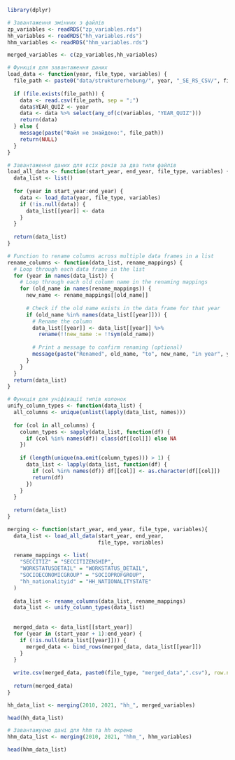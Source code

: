 ```r
library(dplyr)
```

```r
# Завантаження змінних з файлів
zp_variables <- readRDS("zp_variables.rds")
hh_variables <- readRDS("hh_variables.rds")
hhm_variables <- readRDS("hhm_variables.rds")
```

```r
merged_variables <- c(zp_variables,hh_variables)
```

```r
# Функція для завантаження даних
load_data <- function(year, file_type, variables) {
  file_path <- paste0("data/strukturerhebung/", year, "_SE_RS_CSV/", file_type, year, ".csv")
  
  if (file.exists(file_path)) {
    data <- read.csv(file_path, sep = ";")
    data$YEAR_QUIZ <- year
    data <- data %>% select(any_of(c(variables, "YEAR_QUIZ")))
    return(data)
  } else {
    message(paste("Файл не знайдено:", file_path))
    return(NULL)
  }
}
```

```r

# Завантаження даних для всіх років за два типи файлів
load_all_data <- function(start_year, end_year, file_type, variables) {
  data_list <- list()
  
  for (year in start_year:end_year) {
    data <- load_data(year, file_type, variables)
    if (!is.null(data)) {
      data_list[[year]] <- data
    }
  }
  
  return(data_list)
}
```

```r
# Function to rename columns across multiple data frames in a list
rename_columns <- function(data_list, rename_mappings) {
  # Loop through each data frame in the list
  for (year in names(data_list)) {
    # Loop through each old column name in the renaming mappings
    for (old_name in names(rename_mappings)) {
      new_name <- rename_mappings[[old_name]]
      
      # Check if the old name exists in the data frame for that year
      if (old_name %in% names(data_list[[year]])) {
        # Rename the column
        data_list[[year]] <- data_list[[year]] %>%
          rename(!!new_name := !!sym(old_name))
        
        # Print a message to confirm renaming (optional)
        message(paste("Renamed", old_name, "to", new_name, "in year", year))
      }
    }
  }
  return(data_list)
}
```


```r
# Функція для уніфікації типів колонок
unify_column_types <- function(data_list) {
  all_columns <- unique(unlist(lapply(data_list, names)))
  
  for (col in all_columns) {
    column_types <- sapply(data_list, function(df) {
      if (col %in% names(df)) class(df[[col]]) else NA
    })
    
    if (length(unique(na.omit(column_types))) > 1) {
      data_list <- lapply(data_list, function(df) {
        if (col %in% names(df)) df[[col]] <- as.character(df[[col]])
        return(df)
      })
    }
  }
  
  return(data_list)
}
```

```r
merging <- function(start_year, end_year, file_type, variables){
  data_list <- load_all_data(start_year, end_year, 
                             file_type, variables)
  
  rename_mappings <- list(
    "SECCITIZ" = "SECCITIZENSHIP",
    "WORKSTATUSDETAIL" = "WORKSTATUS_DETAIL",
    "SOCIOECONOMICGROUP" = "SOCIOPROFGROUP",
    "hh_nationalityid" = "HH_NATIONALITYSTATE"
  )
  
  data_list <- rename_columns(data_list, rename_mappings)
  data_list <- unify_column_types(data_list)
  
  
  merged_data <- data_list[[start_year]]
  for (year in (start_year + 1):end_year) {
    if (!is.null(data_list[[year]])) {
      merged_data <- bind_rows(merged_data, data_list[[year]])
    }
  }
  
  write.csv(merged_data, paste0(file_type, "merged_data",".csv"), row.names = FALSE)
  
  return(merged_data)
}
```

```r
hh_data_list <- merging(2010, 2021, "hh_", merged_variables)
```

```r
head(hh_data_list)
```


```r
# Завантажуємо дані для hhm та hh окремо
hhm_data_list <- merging(2010, 2021, "hhm_", hhm_variables)
```

```r
head(hhm_data_list)
```


